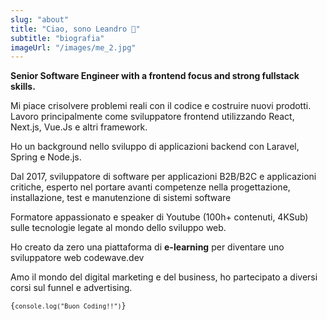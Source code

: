 ```yaml
---
slug: "about"
title: "Ciao, sono Leandro 👋"
subtitle: "biografia"
imageUrl: "/images/me_2.jpg"
---
```


<b>
  Senior Software Engineer with a frontend focus and strong fullstack skills.
</b>

Mi piace crisolvere problemi reali con il codice e costruire nuovi prodotti. Lavoro principalmente come sviluppatore frontend utilizzando React, Next.js, Vue.Js e altri framework.

Ho un background nello sviluppo di applicazioni backend con Laravel, Spring e Node.js.

Dal 2017, sviluppatore di software per applicazioni B2B/B2C e applicazioni critiche,
esperto nel portare avanti competenze nella progettazione, installazione, test e manutenzione di sistemi software

Formatore appassionato e speaker di Youtube (100h+ contenuti, 4KSub) sulle tecnologie legate al mondo dello sviluppo web.

Ho creato da zero una piattaforma di <b>e-learning</b> per diventare uno sviluppatore web codewave.dev

<div class="inline-flex gap-4">
  <LinkIcon icon="youtube" link="https://www.youtube.com/@codewavedev_" />
  <LinkIcon icon="link" link="https://www.codewave.dev" />
</div>

Amo il mondo del digital marketing e del business, ho partecipato a diversi corsi sul funnel e advertising.

<Code>{`
    console.log("Buon Coding!!")
`}</Code>
